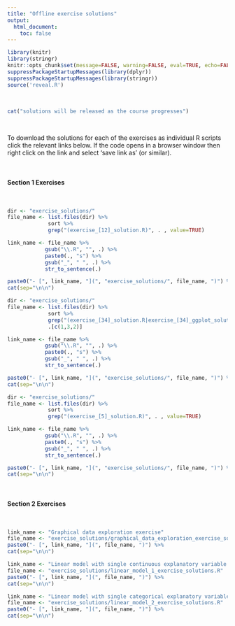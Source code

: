 ```yaml
---
title: "Offline exercise solutions"
output: 
  html_document:
    toc: false
---
```


```r
library(knitr)
library(stringr)
knitr::opts_chunk$set(message=FALSE, warning=FALSE, eval=TRUE, echo=FALSE)
suppressPackageStartupMessages(library(dplyr))
suppressPackageStartupMessages(library(stringr))
source('reveal.R')
```

\  

```r
cat("solutions will be released as the course progresses")
```

\  

To download the solutions for each of the exercises as individual R scripts click the relevant links below. If the code opens in a browser window then right click on the link and select 'save link as' (or similar). 

\  

#### Section 1 Exercises

\  

```r
dir <- "exercise_solutions/"
file_name <- list.files(dir) %>%
             sort %>% 
             grep("(exercise_[12]_solution.R)", . , value=TRUE) 

link_name <- file_name %>%
            gsub("\\.R", "", .) %>%
            paste0(., "s") %>%
            gsub("_", " ", .) %>%
            str_to_sentence(.)

paste0("- [", link_name, "](", "exercise_solutions/", file_name, ")") %>%
cat(sep="\n\n")
```

```r
dir <- "exercise_solutions/"
file_name <- list.files(dir) %>%
             sort %>% 
             grep("(exercise_[34]_solution.R|exercise_[34]_ggplot_solution.R)", . , value=TRUE) %>% 
             .[c(1,3,2)]

link_name <- file_name %>%
            gsub("\\.R", "", .) %>%
            paste0(., "s") %>%
            gsub("_", " ", .) %>%
            str_to_sentence(.)

paste0("- [", link_name, "](", "exercise_solutions/", file_name, ")") %>%
cat(sep="\n\n")
```

```r
dir <- "exercise_solutions/"
file_name <- list.files(dir) %>%
             sort %>% 
             grep("(exercise_[5]_solution.R)", . , value=TRUE) 

link_name <- file_name %>%
            gsub("\\.R", "", .) %>%
            paste0(., "s") %>%
            gsub("_", " ", .) %>%
            str_to_sentence(.)

paste0("- [", link_name, "](", "exercise_solutions/", file_name, ")") %>%
cat(sep="\n\n")
```

\  

#### Section 2 Exercises

\  

```r
link_name <- "Graphical data exploration exercise"
file_name <- "exercise_solutions/graphical_data_exploration_exercise_solutions.R"
paste0("- [", link_name, "](", file_name, ")") %>%
cat(sep="\n\n")
```

```r
link_name <- "Linear model with single continuous explanatory variable exercise"
file_name <- "exercise_solutions/linear_model_1_exercise_solutions.R"
paste0("- [", link_name, "](", file_name, ")") %>%
cat(sep="\n\n")
```

```r
link_name <- "Linear model with single categorical explanatory variable exercise"
file_name <- "exercise_solutions/linear_model_2_exercise_solutions.R"
paste0("- [", link_name, "](", file_name, ")") %>%
cat(sep="\n\n")
```
